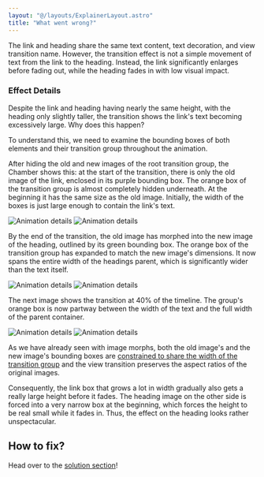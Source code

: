 ```yaml
---
layout: "@/layouts/ExplainerLayout.astro"
title: "What went wrong?"
---
```


The link and heading share the same text content, text decoration, and view transition name. However, the transition effect is not a simple movement of text from the link to the heading. Instead, the link significantly enlarges before fading out, while the heading fades in with low visual impact.

### Effect Details

Despite the link and heading having nearly the same height, with the heading only slightly taller, the transition shows the link's text becoming excessively large. Why does this happen?

To understand this, we need to examine the bounding boxes of both elements and their transition group throughout the animation.

After hiding the old and new images of the root transition group, the Chamber shows this: at the start of the transition, there is only the old image of the link, enclosed in its purple bounding box. The orange box of the transition group is almost completely hidden underneath. At the beginning it has the same size as the old image. Initially, the width of the boxes is just large enough to contain the link's text.

<span class="light:sl-hidden">![Animation details](_Fail1-0-dark.png)</span>
<span class="dark:sl-hidden">![Animation details](_Fail1-0-light.png)</span>

By the end of the transition, the old image has morphed into the new image of the heading, outlined by its green bounding box. The orange box of the transition group has expanded to match the new image's dimensions. It now spans the entire width of the headings parent, which is significantly wider than the text itself.

<span class="light:sl-hidden">![Animation details](_Fail1-100-dark.png)</span>
<span class="dark:sl-hidden">![Animation details](_Fail1-100-light.png)</span>

The next image shows the transition at 40% of the timeline. The group's orange box is now partway between the width of the text and the full width of the parent container.


<span class="light:sl-hidden">![Animation details](_Fail1-50-dark.png)</span>
<span class="dark:sl-hidden">![Animation details](_Fail1-50-light.png)</span>

As we have already seen with image morphs, both the old image's and the new image's bounding boxes are [constrained to share the width of the transition group](/demo/BasicIM2/) and the view transition preserves the aspect ratios of the original images.

Consequently, the link box that grows a lot in width gradually also gets a really large height before it fades. The heading image on the other side is forced into a very narrow box at the beginning, which forces the height to be real small while it fades in. Thus, the effect on the heading looks rather unspectacular.

## How to fix?

Head over to the [solution section](/demo/Improved1/)!